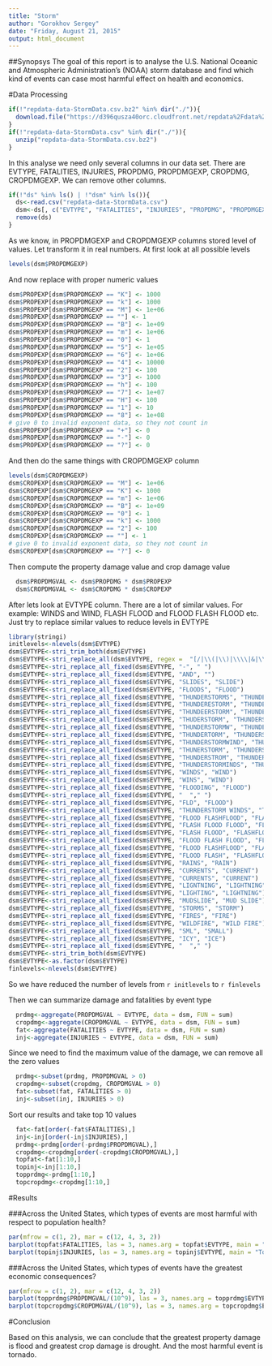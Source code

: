 ```yaml
---
title: "Storm"
author: "Gorokhov Sergey"
date: "Friday, August 21, 2015"
output: html_document
---
```

##Synopsys
The goal of this report is to analyse the U.S. National Oceanic and Atmospheric Administration's (NOAA) storm database and find which kind of events can case most harmful effect on health and economics. 

#Data Processing

```r
if(!"repdata-data-StormData.csv.bz2" %in% dir("./")){
  download.file("https://d396qusza40orc.cloudfront.net/repdata%2Fdata%2FStormData.csv.bz2", destfile = "repdata-data-StormData.csv.bz2")
}
if(!"repdata-data-StormData.csv" %in% dir("./")){
  unzip("repdata-data-StormData.csv.bz2")
}

```

  In this analyse we need only several columns in our data set. There are EVTYPE, FATALITIES, INJURIES, PROPDMG, PROPDMGEXP, CROPDMG, CROPDMGEXP. We can remove other columns.

```r
if(!"ds" %in% ls() | !"dsm" %in% ls()){
  ds<-read.csv("repdata-data-StormData.csv")
  dsm<-ds[, c("EVTYPE", "FATALITIES", "INJURIES", "PROPDMG", "PROPDMGEXP", "CROPDMG", "CROPDMGEXP")]
  remove(ds)
}
```

As we know, in PROPDMGEXP and CROPDMGEXP columns stored level of values. Let transform it in real numbers. At first look at all possible levels 

```r
levels(dsm$PROPDMGEXP)
```
And now replace with proper numeric values
```r
dsm$PROPEXP[dsm$PROPDMGEXP == "K"] <- 1000
dsm$PROPEXP[dsm$PROPDMGEXP == "k"] <- 1000
dsm$PROPEXP[dsm$PROPDMGEXP == "M"] <- 1e+06
dsm$PROPEXP[dsm$PROPDMGEXP == ""] <- 1
dsm$PROPEXP[dsm$PROPDMGEXP == "B"] <- 1e+09
dsm$PROPEXP[dsm$PROPDMGEXP == "m"] <- 1e+06
dsm$PROPEXP[dsm$PROPDMGEXP == "0"] <- 1
dsm$PROPEXP[dsm$PROPDMGEXP == "5"] <- 1e+05
dsm$PROPEXP[dsm$PROPDMGEXP == "6"] <- 1e+06
dsm$PROPEXP[dsm$PROPDMGEXP == "4"] <- 10000
dsm$PROPEXP[dsm$PROPDMGEXP == "2"] <- 100
dsm$PROPEXP[dsm$PROPDMGEXP == "3"] <- 1000
dsm$PROPEXP[dsm$PROPDMGEXP == "h"] <- 100
dsm$PROPEXP[dsm$PROPDMGEXP == "7"] <- 1e+07
dsm$PROPEXP[dsm$PROPDMGEXP == "H"] <- 100
dsm$PROPEXP[dsm$PROPDMGEXP == "1"] <- 10
dsm$PROPEXP[dsm$PROPDMGEXP == "8"] <- 1e+08 
# give 0 to invalid exponent data, so they not count in
dsm$PROPEXP[dsm$PROPDMGEXP == "+"] <- 0
dsm$PROPEXP[dsm$PROPDMGEXP == "-"] <- 0
dsm$PROPEXP[dsm$PROPDMGEXP == "?"] <- 0 
```

And then do the same things with CROPDMGEXP column

```r
levels(dsm$CROPDMGEXP)
dsm$CROPEXP[dsm$CROPDMGEXP == "M"] <- 1e+06
dsm$CROPEXP[dsm$CROPDMGEXP == "K"] <- 1000
dsm$CROPEXP[dsm$CROPDMGEXP == "m"] <- 1e+06
dsm$CROPEXP[dsm$CROPDMGEXP == "B"] <- 1e+09
dsm$CROPEXP[dsm$CROPDMGEXP == "0"] <- 1
dsm$CROPEXP[dsm$CROPDMGEXP == "k"] <- 1000
dsm$CROPEXP[dsm$CROPDMGEXP == "2"] <- 100
dsm$CROPEXP[dsm$CROPDMGEXP == ""] <- 1 
# give 0 to invalid exponent data, so they not count in
dsm$CROPEXP[dsm$CROPDMGEXP == "?"] <- 0 
```

 Then compute the property damage value and crop damage value
 
```r
  dsm$PROPDMGVAL <- dsm$PROPDMG * dsm$PROPEXP
  dsm$CROPDMGVAL <- dsm$CROPDMG * dsm$CROPEXP
```

After lets look at EVTYPE column. There are a lot of similar values. For example: WINDS and WIND, FLASH FLOOD and FLOOD FLASH FLOOD etc. Just try to replace similar values to reduce levels in EVTYPE
```r
library(stringi)
initlevels<-nlevels(dsm$EVTYPE)
dsm$EVTYPE<-stri_trim_both(dsm$EVTYPE)
dsm$EVTYPE<-stri_replace_all(dsm$EVTYPE, regex =  "[/|\\(|\\)|\\\\|&|\\.]", " ")
dsm$EVTYPE<-stri_replace_all_fixed(dsm$EVTYPE, "-", " ")
dsm$EVTYPE<-stri_replace_all_fixed(dsm$EVTYPE, "AND", "")
dsm$EVTYPE<-stri_replace_all_fixed(dsm$EVTYPE, "SLIDES", "SLIDE")
dsm$EVTYPE<-stri_replace_all_fixed(dsm$EVTYPE, "FLOODS", "FLOOD")
dsm$EVTYPE<-stri_replace_all_fixed(dsm$EVTYPE, "THUNDERSTORMS", "THUNDERSTORM")
dsm$EVTYPE<-stri_replace_all_fixed(dsm$EVTYPE, "THUNDERESTORM", "THUNDERSTORM")
dsm$EVTYPE<-stri_replace_all_fixed(dsm$EVTYPE, "THUNDEERSTORM", "THUNDERSTORM")
dsm$EVTYPE<-stri_replace_all_fixed(dsm$EVTYPE, "THUDERSTORM", "THUNDERSTORM")
dsm$EVTYPE<-stri_replace_all_fixed(dsm$EVTYPE, "THUNDERSTORMW", "THUNDERSTORM")
dsm$EVTYPE<-stri_replace_all_fixed(dsm$EVTYPE, "THUNDERTORM", "THUNDERSTORM")
dsm$EVTYPE<-stri_replace_all_fixed(dsm$EVTYPE, "THUNDERSTORMWIND", "THUNDERSTORM WIND")
dsm$EVTYPE<-stri_replace_all_fixed(dsm$EVTYPE, "THUNERSTORM", "THUNDERSTORM")
dsm$EVTYPE<-stri_replace_all_fixed(dsm$EVTYPE, "THUNDERSTROM", "THUNDERSTORM")
dsm$EVTYPE<-stri_replace_all_fixed(dsm$EVTYPE, "THUNDERSTORMINDS", "THUNDERSTORM WIND")
dsm$EVTYPE<-stri_replace_all_fixed(dsm$EVTYPE, "WINDS", "WIND")
dsm$EVTYPE<-stri_replace_all_fixed(dsm$EVTYPE, "WINS", "WIND")
dsm$EVTYPE<-stri_replace_all_fixed(dsm$EVTYPE, "FLOODING", "FLOOD")
dsm$EVTYPE<-stri_replace_all_fixed(dsm$EVTYPE, "  "," ")
dsm$EVTYPE<-stri_replace_all_fixed(dsm$EVTYPE, "FLD", "FLOOD")
dsm$EVTYPE<-stri_replace_all_fixed(dsm$EVTYPE, "THUNDERSTORM WINDS", "THUNDERSTORM WIND")
dsm$EVTYPE<-stri_replace_all_fixed(dsm$EVTYPE, "FLOOD FLASHFLOOD", "FLASHFLOOD")
dsm$EVTYPE<-stri_replace_all_fixed(dsm$EVTYPE, "FLASH FLOOD FLOOD", "FLASHFLOOD")
dsm$EVTYPE<-stri_replace_all_fixed(dsm$EVTYPE, "FLASH FLOOD", "FLASHFLOOD")
dsm$EVTYPE<-stri_replace_all_fixed(dsm$EVTYPE, "FLOOD FLASH FLOOD", "FLASHFLOOD")
dsm$EVTYPE<-stri_replace_all_fixed(dsm$EVTYPE, "FLOOD FLASHFLOOD", "FLASHFLOOD")
dsm$EVTYPE<-stri_replace_all_fixed(dsm$EVTYPE, "FLOOD FLASH", "FLASHFLOOD")
dsm$EVTYPE<-stri_replace_all_fixed(dsm$EVTYPE, "RAINS", "RAIN")
dsm$EVTYPE<-stri_replace_all_fixed(dsm$EVTYPE, "CURRENTS", "CURRENT")
dsm$EVTYPE<-stri_replace_all_fixed(dsm$EVTYPE, "CURRENTS", "CURRENT")
dsm$EVTYPE<-stri_replace_all_fixed(dsm$EVTYPE, "LIGNTNING", "LIGHTNING")
dsm$EVTYPE<-stri_replace_all_fixed(dsm$EVTYPE, "LIGHTING", "LIGHTNING")
dsm$EVTYPE<-stri_replace_all_fixed(dsm$EVTYPE, "MUDSLIDE", "MUD SLIDE")
dsm$EVTYPE<-stri_replace_all_fixed(dsm$EVTYPE, "STORMS", "STORM")
dsm$EVTYPE<-stri_replace_all_fixed(dsm$EVTYPE, "FIRES", "FIRE")
dsm$EVTYPE<-stri_replace_all_fixed(dsm$EVTYPE, "WILDFIRE", "WILD FIRE")
dsm$EVTYPE<-stri_replace_all_fixed(dsm$EVTYPE, "SML", "SMALL")
dsm$EVTYPE<-stri_replace_all_fixed(dsm$EVTYPE, "ICY", "ICE")
dsm$EVTYPE<-stri_replace_all_fixed(dsm$EVTYPE, "  "," ")
dsm$EVTYPE<-stri_trim_both(dsm$EVTYPE)
dsm$EVTYPE<-as.factor(dsm$EVTYPE)
finlevels<-nlevels(dsm$EVTYPE)
```
So we have reduced the number of levels from `r initlevels` to `r finlevels`

Then we can summarize damage and fatalities by event type

```r
  prdmg<-aggregate(PROPDMGVAL ~ EVTYPE, data = dsm, FUN = sum)
  cropdmg<-aggregate(CROPDMGVAL ~ EVTYPE, data = dsm, FUN = sum)
  fat<-aggregate(FATALITIES ~ EVTYPE, data = dsm, FUN = sum)
  inj<-aggregate(INJURIES ~ EVTYPE, data = dsm, FUN = sum)
```

Since we need to find the maximum value of the damage, we can remove all the zero values

```r
  prdmg<-subset(prdmg, PROPDMGVAL > 0)
  cropdmg<-subset(cropdmg, CROPDMGVAL > 0)
  fat<-subset(fat, FATALITIES > 0)
  inj<-subset(inj, INJURIES > 0)
```

Sort our results and take top 10 values

```r
  fat<-fat[order(-fat$FATALITIES),]
  inj<-inj[order(-inj$INJURIES),]
  prdmg<-prdmg[order(-prdmg$PROPDMGVAL),]
  cropdmg<-cropdmg[order(-cropdmg$CROPDMGVAL),]
  topfat<-fat[1:10,]
  topinj<-inj[1:10,]
  topprdmg<-prdmg[1:10,]
  topcropdmg<-cropdmg[1:10,]

```

#Results

###Across the United States, which types of events are most harmful with respect to population health?


```r
par(mfrow = c(1, 2), mar = c(12, 4, 3, 2))
barplot(topfat$FATALITIES, las = 3, names.arg = topfat$EVTYPE, main = "Top 10 Highest Fatalities", ylab = "Number of Fatalities", col = "red")
barplot(topinj$INJURIES, las = 3, names.arg = topinj$EVTYPE, main = "Top 10 Highest Injuries", ylab = "Number of Injuries", col = "red")

```

###Across the United States, which types of events have the greatest economic consequences?

```r
par(mfrow = c(1, 2), mar = c(12, 4, 3, 2))
barplot(topprdmg$PROPDMGVAL/(10^9), las = 3, names.arg = topprdmg$EVTYPE, main = "Top 10 Property Damages", ylab = "Cost of damages ($ billions)", col = "red")
barplot(topcropdmg$CROPDMGVAL/(10^9), las = 3, names.arg = topcropdmg$EVTYPE, main = "Top 10  Crop Damages", ylab = "Cost of damages ($ billions)", col = "red")

```

#Conclusion

Based on this analysis, we can conclude that the greatest property damage is flood and greatest crop damage is drought. And the most harmful event is tornado.

